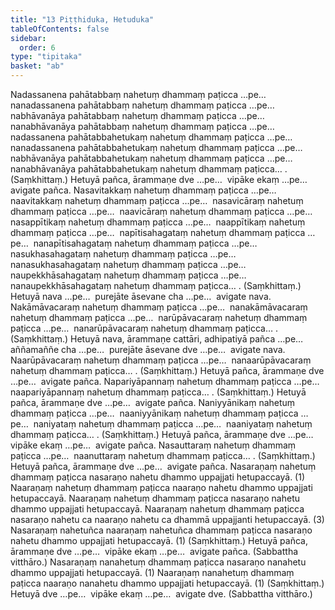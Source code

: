 ```yaml
---
title: "13 Piṭṭhiduka, Hetuduka"
tableOfContents: false
sidebar:
  order: 6
type: "tipitaka"
basket: "ab"
---
```



<DynamicBreadcrumb />

<Division number="37">

<Paragraph number="127">
Nadassanena pahātabbaṃ nahetuṃ dhammaṃ paṭicca …pe…  nanadassanena pahātabbaṃ nahetuṃ dhammaṃ paṭicca …pe…  nabhāvanāya pahātabbaṃ nahetuṃ dhammaṃ paṭicca …pe…  nanabhāvanāya pahātabbaṃ nahetuṃ dhammaṃ paṭicca …pe…  nadassanena pahātabbahetukaṃ nahetuṃ dhammaṃ paṭicca …pe…  nanadassanena pahātabbahetukaṃ nahetuṃ dhammaṃ paṭicca …pe…  nabhāvanāya pahātabbahetukaṃ nahetuṃ dhammaṃ paṭicca …pe…  nanabhāvanāya pahātabbahetukaṃ nahetuṃ dhammaṃ paṭicca… . (Saṃkhittaṃ.)
</Paragraph>

<Paragraph number="128">
Hetuyā pañca, ārammaṇe dve …pe…  vipāke ekaṃ …pe…  avigate pañca.
</Paragraph>

</Division>
<Division number="38">

<Paragraph number="129">
Nasavitakkaṃ nahetuṃ dhammaṃ paṭicca …pe…  naavitakkaṃ nahetuṃ dhammaṃ paṭicca …pe…  nasavicāraṃ nahetuṃ dhammaṃ paṭicca …pe…  naavicāraṃ nahetuṃ dhammaṃ paṭicca …pe…  nasappītikaṃ nahetuṃ dhammaṃ paṭicca …pe…  naappītikaṃ nahetuṃ dhammaṃ paṭicca …pe…  napītisahagataṃ nahetuṃ dhammaṃ paṭicca …pe…  nanapītisahagataṃ nahetuṃ dhammaṃ paṭicca …pe…  nasukhasahagataṃ nahetuṃ dhammaṃ paṭicca …pe…  nanasukhasahagataṃ nahetuṃ dhammaṃ paṭicca …pe…  naupekkhāsahagataṃ nahetuṃ dhammaṃ paṭicca …pe…  nanaupekkhāsahagataṃ nahetuṃ dhammaṃ paṭicca… . (Saṃkhittaṃ.)
</Paragraph>

<Paragraph number="130">
Hetuyā nava …pe…  purejāte āsevane cha …pe…  avigate nava.
</Paragraph>

</Division>
<Division number="39">

<Paragraph number="131">
Nakāmāvacaraṃ nahetuṃ dhammaṃ paṭicca …pe…  nanakāmāvacaraṃ nahetuṃ dhammaṃ paṭicca …pe…  narūpāvacaraṃ nahetuṃ dhammaṃ paṭicca …pe…  nanarūpāvacaraṃ nahetuṃ dhammaṃ paṭicca… . (Saṃkhittaṃ.)
</Paragraph>

<Paragraph number="132">
Hetuyā nava, ārammaṇe cattāri, adhipatiyā pañca …pe…  aññamaññe cha …pe…  purejāte āsevane dve …pe…  avigate nava.
</Paragraph>

</Division>
<Division number="40">

<Paragraph number="133">
Naarūpāvacaraṃ nahetuṃ dhammaṃ paṭicca …pe…  nanaarūpāvacaraṃ nahetuṃ dhammaṃ paṭicca… . (Saṃkhittaṃ.) Hetuyā pañca, ārammaṇe dve …pe…  avigate pañca.
</Paragraph>

<Paragraph number="134">
Napariyāpannaṃ nahetuṃ dhammaṃ paṭicca …pe…  naapariyāpannaṃ nahetuṃ dhammaṃ paṭicca… . (Saṃkhittaṃ.) Hetuyā pañca, ārammaṇe dve …pe…  avigate pañca.
</Paragraph>

</Division>
<Division number="41">

<Paragraph number="135">
Naniyyānikaṃ nahetuṃ dhammaṃ paṭicca …pe…  naaniyyānikaṃ nahetuṃ dhammaṃ paṭicca …pe…  naniyataṃ nahetuṃ dhammaṃ paṭicca …pe…  naaniyataṃ nahetuṃ dhammaṃ paṭicca… . (Saṃkhittaṃ.) Hetuyā pañca, ārammaṇe dve …pe…  vipāke ekaṃ …pe…  avigate pañca.
</Paragraph>

<Paragraph number="136">
Nasauttaraṃ nahetuṃ dhammaṃ paṭicca …pe…  naanuttaraṃ nahetuṃ dhammaṃ paṭicca… . (Saṃkhittaṃ.) Hetuyā pañca, ārammaṇe dve …pe…  avigate pañca.
</Paragraph>

</Division>
<Division number="42">

<Paragraph number="137">
Nasaraṇaṃ nahetuṃ dhammaṃ paṭicca nasaraṇo nahetu dhammo uppajjati hetupaccayā. (1)
</Paragraph>

<Paragraph number="138">
Naaraṇaṃ nahetuṃ dhammaṃ paṭicca naaraṇo nahetu dhammo uppajjati hetupaccayā. Naaraṇaṃ nahetuṃ dhammaṃ paṭicca nasaraṇo nahetu dhammo uppajjati hetupaccayā. Naaraṇaṃ nahetuṃ dhammaṃ paṭicca nasaraṇo nahetu ca naaraṇo nahetu ca dhammā uppajjanti hetupaccayā. (3)
</Paragraph>

<Paragraph number="139">
Nasaraṇaṃ nahetuñca naaraṇaṃ nahetuñca dhammaṃ paṭicca nasaraṇo nahetu dhammo uppajjati hetupaccayā. (1) (Saṃkhittaṃ.)
</Paragraph>

<Paragraph number="140">
Hetuyā pañca, ārammaṇe dve …pe…  vipāke ekaṃ …pe…  avigate pañca. (Sabbattha vitthāro.)
</Paragraph>

</Division>
<Division number="43">

<Paragraph number="141">
Nasaraṇaṃ nanahetuṃ dhammaṃ paṭicca nasaraṇo nanahetu dhammo uppajjati hetupaccayā. (1)
</Paragraph>

<Paragraph number="142">
Naaraṇaṃ nanahetuṃ dhammaṃ paṭicca naaraṇo nanahetu dhammo uppajjati hetupaccayā. (1) (Saṃkhittaṃ.)
</Paragraph>

<Paragraph number="143">
Hetuyā dve …pe…  vipāke ekaṃ …pe…  avigate dve. (Sabbattha vitthāro.)
</Paragraph>
</Division>